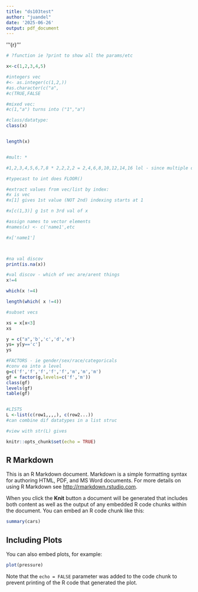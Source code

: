 ```yaml
---
title: "ds103test"
author: "juandel"
date: '2025-06-26'
output: pdf_document
---
```


'''{r}
'''
```r
# ?function ie ?print to show all the params/etc

x<-c(1,2,3,4,5)

#integers vec
#<- as.integer(c(1,2,))
#as.character(c("a",
#c(TRUE,FALSE

#mixed vec:
#c(1,"a") turns into ("1","a")

#class/datatype:
class(x)


length(x)


#mult: *

#1,2,3,4,5,6,7,8 * 2,2,2,2 = 2,4,6,8,10,12,14,16 lol - since multiple of #length, circles back lmfao

#typecast to int does FLOOR()

#extract values from vec/list by index:
#x is vec
#x[1] gives 1st value (NOT 2nd) indexing starts at 1

#x[c(1,3)] g 1st n 3rd val of x

#assign names to vector elements
#names(x) <- c('name1',etc

#x['name1']



#na val discov
print(is.na(x))

#val discov - which of vec are/arent things
x!=4

which(x !=4)

length(which( x !=4))

#subset vecs

xs = x[x<3]
xs

y = c("a",'b','c','d','e')
ys= y[y=='c']
ys

#FACTORS - ie gender/sex/race/categoricals
#conv ea into a level
g=c('f','f','f','f','f','m','m','m')
gf = factor(g,levels=c('f','m'))
class(gf)
levels(gf)
table(gf)


#LISTS
L <-list(c(row1,,,,), c(row2...))
#can combine dif datatypes in a list struc

#view with str(L) gives
```

```r
knitr::opts_chunk$set(echo = TRUE)
```

## R Markdown

This is an R Markdown document. Markdown is a simple formatting syntax for authoring HTML, PDF, and MS Word documents. For more details on using R Markdown see <http://rmarkdown.rstudio.com>.

When you click the **Knit** button a document will be generated that includes both content as well as the output of any embedded R code chunks within the document. You can embed an R code chunk like this:

```r
summary(cars)
```

## Including Plots

You can also embed plots, for example:

```r
plot(pressure)
```

Note that the `echo = FALSE` parameter was added to the code chunk to prevent printing of the R code that generated the plot.
